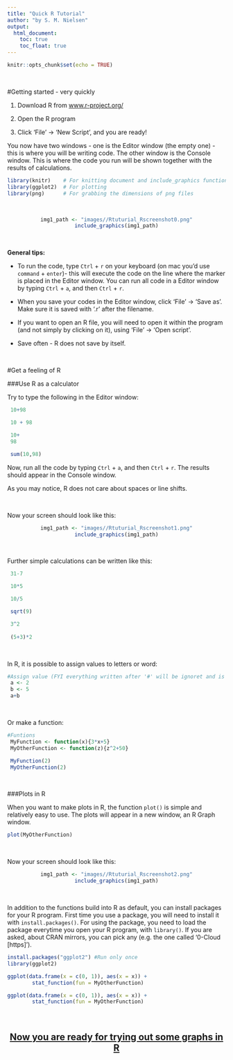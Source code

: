 ```yaml
---
title: "Quick R Tutorial"
author: "by S. M. Nielsen"
output:
  html_document:
    toc: true
    toc_float: true
---
```


```r
knitr::opts_chunk$set(echo = TRUE)
```

\  

#Getting started - very quickly

1. Download R from <a href="https://www.r-project.org/" target="_blank">www.r-project.org/</a>

2. Open the R program

3. Click 'File' -> 'New Script', and you are ready!

You now have two windows - one is the Editor window (the empty one) - this is where you will be writing code. The other window is the Console window. This is where the code you run will be shown together with the results of calculations. 


```r

library(knitr)    # For knitting document and include_graphics function
library(ggplot2)  # For plotting
library(png)      # For grabbing the dimensions of png files

```

\  
\ 
<center>
```r
img1_path <- "images//Rtuturial_Rscreenshot0.png"
include_graphics(img1_path)
```
</center>

\ 

**General tips:**

* To run the code, type `Ctrl` + `r` on your keyboard (on mac you'd use `command` + `enter`)- this will execute the code on the line where the marker is placed in the Editor window. You can run all code in a Editor window by typing `Ctrl` + `a`, and then `Ctrl` + `r`.

* When you save your codes in the Editor window, click 'File' -> 'Save as'. Make sure it is saved with '.r' after the filename.

* If you want to open an R file, you will need to open it within the program (and not simply by clicking on it), using 'File' -> 'Open script'.

* Save often - R does not save by itself.

\ 

#Get a feeling of R

###Use R as a calculator

Try to type the following in the Editor window:

```r
 10+98

 10 + 98

 10+
 98

 sum(10,98)

```

Now, run all the code by typing `Ctrl` + `a`, and then `Ctrl` + `r`.
The results should appear in the Console window.  

As you may notice, R does not care about spaces or line shifts.

\  
\ 

Now your screen should look like this:

<center>
```r
img1_path <- "images//Rtuturial_Rscreenshot1.png"
include_graphics(img1_path)
```
</center>

\ 

Further simple calculations can be written like this:
```r
 31-7	

 10*5

 10/5

 sqrt(9)

 3^2
 
 (5+3)*2

```

\ 

In R, it is possible to assign values to letters or word:
```r
#Assign value (FYI everything written after '#' will be ignoret and is useful for notes)
 a <- 2
 b <- 5
 a+b

```

\ 

Or make a function:
```r
#Funtions
 MyFunction <- function(x){3*x+5}
 MyOtherFunction <- function(z){z^2+50}

 MyFunction(2)
 MyOtherFunction(2)

```

\ 
\ 

###Plots in R

When you want to make plots in R, the function `plot()` is simple and relatively easy to use. The plots will appear in a new window, an R Graph window.
```r
plot(MyOtherFunction)
```

\  
\ 

Now your screen should look like this:

<center>
```r
img1_path <- "images//Rtuturial_Rscreenshot2.png"
include_graphics(img1_path)
```
</center>

\  

In addition to the functions build into R as default, you can install packages for your R program. First time you use a package, you will need to install it with `install.packages()`. For using the package, you need to load the package everytime you open your R program, with `library()`. If you are asked, about CRAN mirrors, you can pick any (e.g. the one called '0-Cloud [https]').

```r
install.packages("ggplot2") #Run only once
library(ggplot2)

ggplot(data.frame(x = c(0, 1)), aes(x = x)) +
        stat_function(fun = MyOtherFunction)
```

```r
ggplot(data.frame(x = c(0, 1)), aes(x = x)) +
        stat_function(fun = MyOtherFunction)
```

\  

<center>
## [Now you are ready for trying out some graphs in R](R-Graphs.html)
</center>


